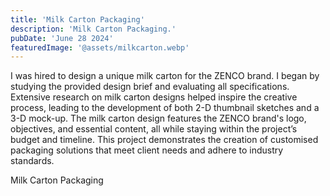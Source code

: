 ```yaml
---
title: 'Milk Carton Packaging'
description: 'Milk Carton Packaging.'
pubDate: 'June 28 2024'
featuredImage: '@assets/milkcarton.webp'
---
```


I was hired to design a unique milk carton for the ZENCO brand. I began by studying the provided design brief and evaluating all specifications. Extensive research on milk carton designs helped inspire the creative process, leading to the development of both 2-D thumbnail sketches and a 3-D mock-up.
The milk carton design features the ZENCO brand's logo, objectives, and essential content, all while staying within the project’s budget and timeline. This project demonstrates the creation of customised packaging solutions that meet client needs and adhere to industry standards.




<ProjectImage path={image1} alt="Milk Carton Packagingd"/>
<ProjectImage path={image2} alt="Milk Carton Packaging"/>


Milk Carton Packaging 
